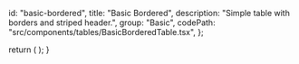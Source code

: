 
  id: "basic-bordered",
  title: "Basic Bordered",
  description: "Simple table with borders and striped header.",
  group: "Basic",
  codePath: "src/components/tables/BasicBorderedTable.tsx",
};

  return (
    <ExampleCard
      title={meta.title}
      description={meta.description}
      codePath={meta.codePath}
    >
      <BasicBorderedTable />
    </ExampleCard>
  );
}
